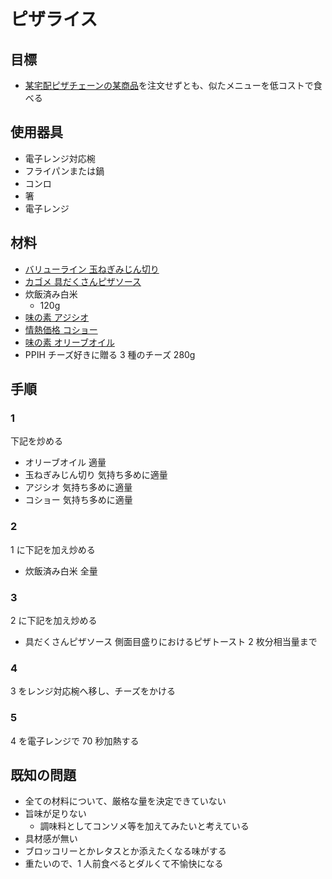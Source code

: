 # ピザライス

## 目標

-   [某宅配ピザチェーンの某商品](https://www.j-platpat.inpit.go.jp/c1800/TR/JP-2021-067894/F0F5E142982E690DBFE0CC93F059DC2F0B4E24DA54921526AC8775D271347206/40/ja)を注文せずとも、似たメニューを低コストで食べる

## 使用器具

-   電子レンジ対応椀
-   フライパンまたは鍋
-   コンロ
-   箸
-   電子レンジ

## 材料

-   [バリューライン 玉ねぎみじん切り](https://store100.lawson.co.jp/product/valueline/detail/1266929_5066.html)
-   [カゴメ 具だくさんピザソース](https://www.kagome.co.jp/products/food/A6100/)
-   炊飯済み白米
    -   120g
-   [味の素 アジシオ](https://www.ajinomoto.co.jp/ajishio/)
-   [情熱価格 コショー](https://www.donki.com/j-kakaku/product/detail.php?item=1593)
-   [味の素 オリーブオイル](https://www.j-oil.com/consumer/product/cp_a_olive.html)
-   PPIH チーズ好きに贈る 3 種のチーズ 280g

## 手順

### 1

下記を炒める

-   オリーブオイル 適量
-   玉ねぎみじん切り 気持ち多めに適量
-   アジシオ 気持ち多めに適量
-   コショー 気持ち多めに適量

### 2

1 に下記を加え炒める

-   炊飯済み白米 全量

### 3

2 に下記を加え炒める

-   具だくさんピザソース 側面目盛りにおけるピザトースト 2 枚分相当量まで

### 4

3 をレンジ対応椀へ移し、チーズをかける

### 5

4 を電子レンジで 70 秒加熱する

## 既知の問題

-   全ての材料について、厳格な量を決定できていない
-   旨味が足りない
    -   調味料としてコンソメ等を加えてみたいと考えている
-   具材感が無い
-   ブロッコリーとかレタスとか添えたくなる味がする
-   重たいので、1 人前食べるとダルくて不愉快になる
